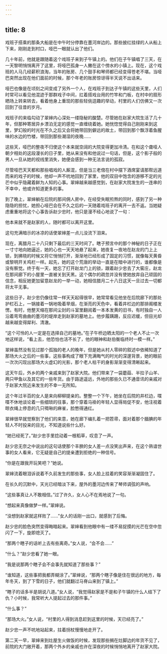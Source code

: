 ```yaml
---
---
---
```

title: 8
---



戏班子搭乘的那条大船是在中午时分停靠在墨河岸边的。那些披红挂绿的人从船上下来，刚刚走到村口，哑巴一眼就认出了他们。

几十年前，他就是跟随着这个戏班子来到子午镇上的。他们在子午镇唱了三天，在一天黎明悄悄离开了这里，将哑巴孤身一人撇在这个傍水的小镇上。现在，这个戏班的人马几经薪积浪淘，当年的账房、几个鼓手和琴师都已经变得苍老不堪。当哑巴突然出现在他们面前的时候，那个年老的账房惊讶得半天说不出话来。

哑巴也像是在顷刻之间变成了另外一个人，在戏班子到达子午镇的这些天里，人们时常可以看见他混迹于那群戏子中间，扛着搭戏台用的竹竿和门板，在村中的扇形晒场上转来转去，看着他身上重现的那些轻佻逗趣的举动，村里的人们仿佛又一次回到了往昔的岁月。

戏班子的来临勾动了翠婶内心深处一缕隐秘的酸楚。尽管她在赵家大院生活了几十年，但那种寄居异乡漂泊无定的感觉一直缠绕着她。她恍惚觉得自己刚刚来到这里，梦幻般的时光在不久之后又会将她带回到僻远的故土，带回到那个飘浮着鱼腥味的水边的竹楼，带回到那些潮湿的夜晚……

这些天，哑巴的整夜不归使这个本来就空阔的大院变得更加冷清。在和这个聋哑人朝夕相处的这段漫长的日子里，她从来没有和他说过一句话，但是，这个影子般的男人一旦从她的视线里消失，她便会感到一种无法言说的孤寂。

尽管哑巴天天都和那些唱戏的人厮混，但是当三老倌在村中摆下酒席宴请那帮远道而来的戏子的时候，他却一声不吭地回到了家里，他的双目中饱含的游移不定的光芒中似乎隐藏着鲜为人知的心事。翠婶越来越感觉到，在赵家大院发生的一连串的不幸中，他或许知道更多的事。

到了晚上，翠婶躺在后院的那间佣人房中，在经受失眠煎熬的同时，感到了另一种隐隐的担忧，她担心哑巴会在不久之后的一天随着戏班子的离开一去不返。当她疑虑重重地将这个心事告诉赵少忠时，他只是漫不经心地说了一句：

他本来就不是赵家的人，随时都可以离开这里。

这句充满暗示的冰凉的话使翠婶差一点儿没流下泪来。

现在，离腊月二十八只剩下最后的三天时间了。瞎子预言中的那个神秘的日子正在一寸寸地向她逼近，她的心也一天天地悬了起来，她夜复一夜地在赵龙的门上上锁，到拂晓的时候又将它悄悄打开，渐渐地已经形成了固定的习惯，就像每天黄昏或黎明开关鸡栏一样。起先，她的这个荒唐的举动一直是在暗中进行的，谁都像是没有察觉。终于有一天，她忘了打开赵龙门上的锁，跟着赵少忠去了大窖庄，赵龙在那间廊下的小屋里一直被关到天黑。这个偶尔的疏忽并没有使她放弃自己顽固的信念，相反她更加留意赵龙的一举一动，她相信腊月二十八日这天一旦过去一切都将太平无事。

这些日子，赵少忠仍像往常一样天天起得很早，她常常看见他坐在后院廊下的那处护栏石上，一锅接着一锅地吸着旱烟，在渐亮的天色中，看着井栏边的那排阁楼发愣。有时，他整天缩在那间尘封的斗室里翻阅着一本本发黄的旧书，有时独自一人沿着弯弯曲曲的墨河的堤岸走到赵家的墓地上。他步履蹒跚，反应迟缓，但目光却越来越变得犀利、清澈。

“这个可怜的人一定是在选择自己的墓地。”在子午桥边晒太阳的一个老人不止一次地这样说，“看上去，他恐怕也活不长了，他的眼神和赵伯衡临终时一模一样。”

翠婶虽然没有见过那个孤独的老人的晚年，但是她从村人零碎的叙述中依稀知道了那场大火之后的一些事，这些事构成了眼下充满晦气的时光的深邃背景，她的眼前一次次闪现出那场大火虚幻的光影，那个老人枯干的身影渐渐变得清晰起来。

这天午后，外乡的两个亲戚来到了赵家大院。他们带来了一袋蘑菇、半拉子山羊、两只甲鱼以及其它的一些年货。由于路途遥远，外地的那些久已不通音讯的亲戚对于赵家大院近来发生的不幸一无所知。

这个年过半百的女人是来向柳柳提亲的。整整一个下午，她坐在后院的井栏边，喋喋不休地谈论着一些细琐的往事，那个穿着马褂的年轻人显得局促不安，他注视着晾衣绳上停息的几只啁啾的麻雀，脸憋得通红。

翠婶很早就觉察到了他们的来意，她在廊下编扎着一把笤帚，面对着那个腼腆的年轻人不时投来的目光，不知道说些什么好。

“她已经死了。”赵少忠手里捻动着一根稻草，叹息了一声。

赵少忠无奈之中说出的这句话使那个丰腴的女人差一点没笑出声来，在这个熟谙世事的女人看来，它无疑是自己的提亲遭到拒绝的一种信号。

“你是在跟我开玩笑吧？”她说。

翠婶流着眼泪诉说着不久前发生的那些事，女人脸上挂着的笑容渐渐凝固住了。

在长久的沉默中，天光已经暗淡下来，屋外的墨河边传来了琴师调弦的声响。

“这些事真让人不敢相信。”过了许久，女人心不在焉地说了一句。

“想起来真像做梦一样。”翠婶说。

“没想到赵家就这样败了……”女人的话刚一出口，就感到了后悔。

赵少忠的脸色突然变得晦暗起来。翠婶看到他眼中有一缕不易捉摸的光芒在空中忽闪了一下，旋即熄灭了。

“那两个瞎子的话听上去有些离奇。”女人说，“会不会……”

“什么？”赵少忠看了她一眼。

“我是说那两个瞎子会不会事先就知道了那些事？”

“谁知道，这些事把我都弄糊涂了。”翠婶说，“那两个瞎子像是住在很远的地方，每年冬天，到了下雪的日子，他们就翻过马脊山来到了镇上。”

“瞎子的话多半是胡说八道。”女人说，“我觉得赵家是不是和子午镇的什么人结下了仇？小时候，我常听大人提起过去的那件事。”

“什么事？”

“那场大火。”女人说，“村里的人得到消息赶到这里的时候，天已经亮了。”

赵少忠一声不吭地站起来，拄着拐杖慢慢地走开了。

第二天一早，翠婶来到灶屋生火做饭的时候，发现那些搁在灶脚边的年货不见了，前院的大门敞开着，那两个外乡的亲戚也许在深夜的时候悄悄地离开了赵家大院。